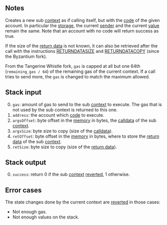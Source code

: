 ## Notes

Creates a new sub [context](/about) as if calling itself, but with the [code](/about) of the given account. In particular the [storage](/about), the current [sender](/#33) and the current [value](/#34) remain the same. Note that an account with no code will return success as true.

If the size of the [return data](/about) is not known, it can also be retrieved after the call with the instructions [RETURNDATASIZE](/#3D) and [RETURNDATACOPY](/#3E) (since the Byzantium fork).

From the Tangerine Whistle fork, `gas` is capped at all but one 64th (`remaining_gas / 64`) of the remaining gas of the current context. If a call tries to send more, the `gas` is changed to match the maximum allowed.

## Stack input

0. `gas`: amount of gas to send to the sub [context](/about) to execute. The gas that is not used by the sub context is returned to this one.
1. `address`: the account which [code](/about) to execute.
2. `argsOffset`: byte offset in the [memory](/about) in bytes, the [calldata](/about) of the sub [context](/about).
3. `argsSize`: byte size to copy (size of the [calldata](/about)).
4. `retOffset`: byte offset in the [memory](/about) in bytes, where to store the [return data](/about) of the sub [context](/about).
5. `retSize`: byte size to copy (size of the [return data](/about)).

## Stack output

0. `success`: return 0 if the sub [context](/about) [reverted](/#FD), 1 otherwise.

## Error cases

The state changes done by the current context are [reverted](#FD) in those cases:
- Not enough gas.
- Not enough values on the stack.
